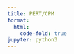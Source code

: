 ```yaml
---
title: PERT/CPM
format:
  html:
    code-fold: true
jupyter: python3
---
```


<!-- :::{code-cell} python
:tags: [remove-input, remove-output]
!pip install matplotlib numpy networkx
!pip install pydot graphviz
import numpy as np
import matplotlib.pyplot as plt
import networkx as nx
from networkx.drawing.nx_pydot import graphviz_layout
:::

- Camm et al. (2022) Chapter 9
- Taha (2016) Chapter 6
- Hillier and Lieberman (2020) Chapter 22
- Eiselt and Sandblom (2019) Chapter 8
  
**PERT**（Program Evaluation and Review Technique）
**CPM**（Critical Path Method）

ある作業の開始前に完了しなければならない作業を**先行作業**（Immediate Predecessor）と呼ぶ。

プロジェクトは、次の要素で構成される。

- 作業（Activity）：プロジェクトを構成する仕事。活動、アクティビティとも呼ばれる。
- 先行関係（Precedence Relationship）：それぞれの作業の先行作業を定義する関係。
- 作業時間：各作業に必要な時間。通常、確率変数として与えられる。

## プロジェクト・ネットワーク

プロジェクトを表現するネットワークを**プロジェクト・ネットワーク**（Project Network）と呼ぶ。プロジェクト・ネットワークには、**AOA**（Activity on Arrow）や **AON**（Activity on Node）という 2 種類の表現方法がある。

AOA では、作業を辺で表現し、先行関係をノードで表現する。AON では、作業を頂点（node）で表現し、先行関係を辺（edge）で表現する。日本の教科書では AOA が一般的であるが、AON のほうが理解と作成が容易であるため、海外の教科書では AON が一般的で、実務でも AON がよく使われる[@Camm2022-zv; @Hillier2025-cb; @Eiselt2022-qy]。これ以降の説明では、AON を用いる。

:::{prf:example}
:label: example:pert-1

学生の田中さんと佐藤さんが協力し、ある授業のレポートを作成することになった。このレポートを作成するためには、下の表に示すように、いくつかの作業を行う必要がある。

| 作業 | 作業内容     | 先行作業 | 時間（日） |
| ---- | ------------ | -------- | ---------- |
| A    | 課題の理解   | -        | 2          |
| B    | データ収集   | A        | 3          |
| C    | データ分析   | B        | 4          |
| D    | 文献調査     | A        | 2          |
| E    | レポート作成 | C, D     | 5          |

このプロジェクトを表現するプロジェクト・ネットワークは次の図のようになる。

:::{code-cell} python
:tags: [remove-input]

class ProjectNetwork:
    def __init__(self, tasks):
        self.tasks = tasks
        self.G = nx.DiGraph()
        self._create_graph()

    def _create_graph(self):
        # Add tasks
        for task_id, task in self.tasks.items():
            self.G.add_node(
                task_id, label=f"{task_id}\n({task['duration']})"
            )

        # Add Start and Finish nodes
        self.G.add_node("Start", label="Start")
        self.G.add_node("Finish", label="Finish")

        # Add edges for precedence
        for task_id, task in self.tasks.items():
            if not task["predecessors"]:  # no predecessors → connect from Start
                self.G.add_edge("Start", task_id)
            else:
                for pred in task["predecessors"]:
                    self.G.add_edge(pred, task_id)

        # Add Finish connections (tasks with no successors → to Finish)
        for task_id in self.tasks:
            if self.G.out_degree(task_id) == 0:  # no outgoing edges
                self.G.add_edge(task_id, "Finish")

    def draw(self):
        # Graphviz layout (top-to-bottom)
        pos = graphviz_layout(self.G, prog="dot")

        # Draw the graph
        plt.figure(figsize=(10, 10))
        nx.draw(
            self.G,
            pos,
            with_labels=False,
            node_size=1500,
            node_color="lightyellow",
            edgecolors="black",
            arrows=True,
            arrowsize=20,
        )
        nx.draw_networkx_labels(
            self.G, pos, labels=nx.get_node_attributes(self.G, "label"), font_size=10
        )

        plt.title("Project Network Diagram")
        plt.axis("off")
        plt.show()

tasks = {
    "A": {"name": "課題の理解", "predecessors": [], "duration": 2},
    "B": {"name": "データ収集", "predecessors": ["A"], "duration": 3},
    "C": {"name": "データ分析", "predecessors": ["B"], "duration": 4},
    "D": {"name": "文献調査", "predecessors": ["A"], "duration": 2},
    "E": {"name": "レポート作成", "predecessors": ["C", "D"], "duration": 5},
}

project_network = ProjectNetwork(tasks)
project_network.draw()
:::

グラフ理論において、**有向非巡回グラフ**（Directed Acyclic Graph, DAG）とは、閉路を含まない有向グラフのことを指す。
プロジェクト・ネットワークは辺の向きがあるため、有向グラフであり、作業の先行関係は循環しないため、閉路を含まない。したがって、プロジェクト・ネットワークは DAG である。

作業リストに示す作業に加えて、プロジェクト・ネットワークには、**開開始点**（Start Node）と**終了点**（Finish Node）が含まれる。開始点は、先行作業を持たない作業から接続される。終了点は、後続作業を持たない作業から接続される。上の例では、先行作業を持たない作業は A であり、後続作業を持たない作業は E であるため、開始点から A に接続され、E から終了点に接続されている。

:::{prf:example}
:label: example:pert-2

以下の作業リストに基づいて、プロジェクト・ネットワークを作成せよ。

| 作業 | 先行作業 | 時間（日） |
| ---- | -------- | ---------- |
| A    | -        | 2          |
| B    | A        | 4          |
| C    | B        | 4          |
| D    | C        | 6          |
| E    | C        | 5          |
| F    | E        | 5          |
| G    | D        | 6          |
| H    | E, G     | 9          |
| I    | C        | 8          |
| J    | F, I     | 7          |
| K    | J        | 4          |
| L    | J        | 6          |
| M    | H        | 2          |
| N    | K, L     | 6          |

先行作業がない作業は A と B であり、後続作業がない作業は M と N であるため、開始点から A と B に接続され、M と N から終了点に接続される。

:::{code-cell} python
:tags: [remove-input]

tasks = {
    "A": {"name": "", "predecessors": [], "duration": 2},
    "B": {"name": "", "predecessors": ["A"], "duration": 4},
    "C": {"name": "", "predecessors": ["B"], "duration": 4},
    "D": {"name": "", "predecessors": ["C"], "duration": 6},
    "E": {"name": "", "predecessors": ["C"], "duration": 5},
    "F": {"name": "", "predecessors": ["E"], "duration": 5},
    "G": {"name": "", "predecessors": ["D"], "duration": 6},
    "H": {"name": "", "predecessors": ["E", "G"], "duration": 9},
    "I": {"name": "", "predecessors": ["C"], "duration": 8},
    "J": {"name": "", "predecessors": ["F", "I"], "duration": 7},
    "K": {"name": "", "predecessors": ["J"], "duration": 4},
    "L": {"name": "", "predecessors": ["J"], "duration": 6},
    "M": {"name": "", "predecessors": ["H"], "duration": 2},
    "N": {"name": "", "predecessors": ["K", "L"], "duration": 6},
}

project_network = ProjectNetwork(tasks)
project_network.draw()
:::

## クリティカルパス

プロジェクト・ネットワークにおいて、開始点から終了点までの経路を**パス**（path）と呼ぶ。例えば、[](#example:pert-2) には

- Start → A → B → C → D → G → H → M → Finish
- Start → A → B → C → E → H → M → Finish

など、複数のパスが存在する。

Start → A → B → C → E → H → M → Finish では、各作業の所要時間を合計すると、2 + 4 + 4 + 5 + 9 + 2 = 26 日となる。しかし、26日間でこれらの作業を完了できるかというと、そうではない。なぜなら、例えば、作業 H の先行作業には作業 G と E の両方が含まれており、作業 H の開始時間は最も時間のかかる先行作業である G の完了時間に依存するからである。

したがって、プロジェクトの完了時間は、すべてのパスの中で最も長いパスの長さに依存する。この最も長いパスを**クリティカルパス**（Critical Path）と呼ぶ。クリティカルパス上の作業は、プロジェクト全体の完了時間に直接影響を与えるため、特に重要である。

クリティカルパスを求める問題は、DAG における最長経路問題に帰着される。
 -->



